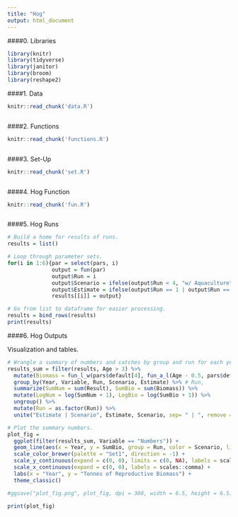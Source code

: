 ```yaml
---
title: "Hog"
output: html_document
---
```


####0. Libraries

```r

library(knitr)
library(tidyverse)
library(janitor)
library(broom)
library(reshape2)

```

####1. Data

```r
knitr::read_chunk('data.R')
```

```r
```

####2. Functions

```r

knitr::read_chunk('functions.R')

```

```r
```

####3. Set-Up

```r

knitr::read_chunk('set.R')

```

```r
```

####4. Hog Function

```r

knitr::read_chunk('fun.R')

```

```r
```

####5. Hog Runs

```r

# Build a home for results of runs.
results = list()

# Loop through parameter sets.
for(i in 1:6){par = select(pars, i)
              output = fun(par)
              output$Run = i
              output$Scenario = ifelse(output$Run < 4, "w/ Aquaculture", "w/o Aquaculture")
              output$Estimate = ifelse(output$Run == 1 | output$Run == 4, "Central", "Outer")
              results[[i]] = output}

# Go from list to dataframe for easier processing.
results = bind_rows(results)
print(results)

```

####6. Hog Outputs

Visualization and tables.

```r

# Wrangle a summary of numbers and catches by group and run for each year.
results_sum = filter(results, Age > 3) %>%
  mutate(Biomass = fun_l_w(pars$default[4], fun_a_l(Age - 0.5, pars$default[1], pars$default[2], pars$default[3]),  pars$default[5]) / 1000 * Result) %>% 
  group_by(Year, Variable, Run, Scenario, Estimate) %>% # Run, 
  summarize(SumNum = sum(Result), SumBio = sum(Biomass)) %>% 
  mutate(LogNum = log(SumNum + 1), LogBio = log(SumBio + 1)) %>% 
  ungroup() %>% 
  mutate(Run = as.factor(Run)) %>% 
  unite("Estimate | Scenario", Estimate, Scenario, sep= " | ", remove = FALSE)

# Plot the summary numbers.
plot_fig = 
  ggplot(filter(results_sum, Variable == "Numbers")) +
  geom_line(aes(x = Year, y = SumBio, group = Run, color = Scenario, linetype = Estimate), size = 1.25) + #group = Run,
  scale_color_brewer(palette = "Set1", direction = -1) +
  scale_y_continuous(expand = c(0, 0), limits = c(0, NA), labels = scales::comma) +
  scale_x_continuous(expand = c(0, 0), labels = scales::comma) +  
  labs(x = "Year", y = "Tonnes of Reproductive Biomass") +
  theme_classic()

#ggsave("plot_fig.png", plot_fig, dpi = 300, width = 6.5, height = 6.5)

print(plot_fig)

```

```r



```


